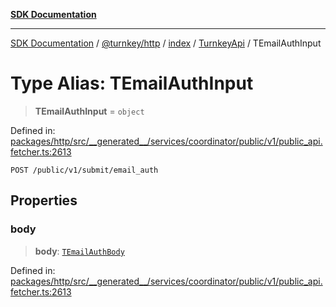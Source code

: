 [**SDK Documentation**](../../../../../../README.mdx)

***

[SDK Documentation](../../../../../../packages.mdx) / [@turnkey/http](../../../../README.mdx) / [index](../../../README.mdx) / [TurnkeyApi](../README.mdx) / TEmailAuthInput

# Type Alias: TEmailAuthInput

> **TEmailAuthInput** = `object`

Defined in: [packages/http/src/\_\_generated\_\_/services/coordinator/public/v1/public\_api.fetcher.ts:2613](https://github.com/tkhq/sdk/blob/fd49bfe86475c8603b3eb385aa101efa36fa32fc/packages/http/src/__generated__/services/coordinator/public/v1/public_api.fetcher.ts#L2613)

`POST /public/v1/submit/email_auth`

## Properties

### body

> **body**: [`TEmailAuthBody`](TEmailAuthBody.mdx)

Defined in: [packages/http/src/\_\_generated\_\_/services/coordinator/public/v1/public\_api.fetcher.ts:2613](https://github.com/tkhq/sdk/blob/fd49bfe86475c8603b3eb385aa101efa36fa32fc/packages/http/src/__generated__/services/coordinator/public/v1/public_api.fetcher.ts#L2613)
